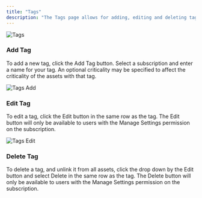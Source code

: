 ```yaml
---
title: "Tags"
description: "The Tags page allows for adding, editing and deleting tags which can be linked to assets."
---
```


<Frame type="glass">
  <img src="/images/tags.png" alt="Tags" />
</Frame>

### Add Tag

To add a new tag, click the Add Tag button.  Select a subscription and enter a name for your tag.  An optional criticality may be specified to affect the criticality of the assets with that tag.

<Frame type="glass">
  <img src="/images/tags-add.png" alt="Tags Add" />
</Frame>

### Edit Tag

To edit a tag, click the Edit button in the same row as the tag.  The Edit button will only be available to users with the Manage Settings permission on the subscription.

<Frame type="glass">
  <img src="/images/tags-edit.png" alt="Tags Edit" />
</Frame>

### Delete Tag

To delete a tag, and unlink it from all assets, click the drop down by the Edit button and select Delete in the same row as the tag.  The Delete button will only be available to users with the Manage Settings permission on the subscription.